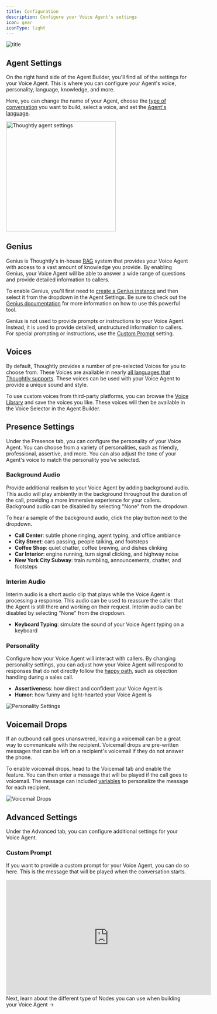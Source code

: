 ```yaml
---
title: Configuration
description: Configure your Voice Agent's settings
icon: gear
iconType: light
---
```


![title](/images/hero/agent-config.png)

## Agent Settings

On the right hand side of the Agent Builder, you'll find all of the settings for your Voice Agent. This is where you can configure your Agent's voice, personality, language, knowledge, and more.

Here, you can change the name of your Agent, choose the [type of conversation](/build/agent-builder/conversation-types) you want to build, select a voice, and set the [Agent's language](/resources/faq#what-languages-does-thoughtly-support).

<Frame caption="Thoughtly Agent Settings">
	<img width="300" src="/images/ui/agent-settings.png" alt="Thoughtly agent settings" style={{ "borderRadius": 10 }}/>
</Frame>

## Genius

Genius is Thoughtly's in-house [RAG](/resources/glossary#rag-retrieval-augmented-generation) system that provides your Voice Agent with access to a vast amount of knowledge you provide. By enabling Genius, your Voice Agent will be able to answer a wide range of questions and provide detailed information to callers.

To enable Genius, you'll first need to [create a Genius instance](/build/agent-builder/genius) and then select it from the dropdown in the Agent Settings. Be sure to check out the [Genius documentation](/build/agent-builder/genius) for more information on how to use this powerful tool.

<Warning>Genius is not used to provide prompts or instructions to your Voice Agent. Instead, it is used to provide detailed, unstructured information to callers. For special prompting or instructions, use the [Custom Prompt](#custom-prompt) setting.</Warning>

## Voices

By default, Thoughtly provides a number of pre-selected Voices for you to choose from. These Voices are available in nearly [all languages that Thoughtly supports](/resources/faq#what-languages-does-thoughtly-support). These voices can be used with your Voice Agent to provide a unique sound and style.

To use custom voices from third-party platforms, you can browse the [Voice Library](/platform/voices) and save the voices you like. These voices will then be available in the Voice Selector in the Agent Builder.

## Presence Settings

Under the Presence tab, you can configure the personality of your Voice Agent. You can choose from a variety of personalities, such as friendly, professional, assertive, and more. You can also adjust the tone of your Agent's voice to match the personality you've selected.

### Background Audio

Provide additional realism to your Voice Agent by adding background audio. This audio will play ambiently in the background throughout the duration of the call, providing a more immersive experience for your callers. Background audio can be disabled by selecting "None" from the dropdown.

To hear a sample of the background audio, click the play button next to the dropdown.

- **Call Center**: subtle phone ringing, agent typing, and office ambiance
- **City Street**: cars passing, people talking, and footsteps
- **Coffee Shop**: quiet chatter, coffee brewing, and dishes clinking
- **Car Interior**: engine running, turn signal clicking, and highway noise
- **New York City Subway**: train rumbling, announcements, chatter, and footsteps

### Interim Audio

Interim audio is a short audio clip that plays while the Voice Agent is processing a response. This audio can be used to reassure the caller that the Agent is still there and working on their request. Interim audio can be disabled by selecting "None" from the dropdown.

- **Keyboard Typing**: simulate the sound of your Voice Agent typing on a keyboard

### Personality

Configure how your Voice Agent will interact with callers. By changing personality settings, you can adjust how your Voice Agent will respond to responses that do not directly follow the [happy path](/resources/glossary#happy-path), such as objection handling during a sales call.

- **Assertiveness**: how direct and confident your Voice Agent is
- **Humor**: how funny and light-hearted your Voice Agent is

![Personality Settings](/images/hero/personality.png)

## Voicemail Drops

If an outbound call goes unanswered, leaving a voicemail can be a great way to communicate with the recipient. Voicemail drops are pre-written messages that can be left on a recipient's voicemail if they do not answer the phone.

To enable voicemail drops, head to the Voicemail tab and enable the feature. You can then enter a message that will be played if the call goes to voicemail. The message can included [variables](/build/agent-builder/variables) to personalize the message for each recipient.

![Voicemail Drops](/images/gifs/voicemail-drops.gif)

## Advanced Settings

Under the Advanced tab, you can configure additional settings for your Voice Agent.

### Custom Prompt

If you want to provide a custom prompt for your Voice Agent, you can do so here. This is the message that will be played when the conversation starts.

<Frame caption="Custom Prompts">
    <iframe
        width="560"
        height="315"
        src="https://www.loom.com/embed/6757abbab8d6408f9d4ee8daa627b834?sid=66d63713-44a3-414c-8aab-99365057d033"
        title="Loom video player"
        frameborder="0"
        allow="accelerometer; autoplay; clipboard-write; encrypted-media; gyroscope; picture-in-picture"
        allowfullscreen
        style={{ borderRadius: 10 }}
    ></iframe>
</Frame>

<br/>

<Card title="Nodes" icon="diagram-nested" href="/build/agent-builder/nodes" horizontal="true">
	Next, learn about the different type of Nodes you can use when building your Voice Agent ->
</Card>
